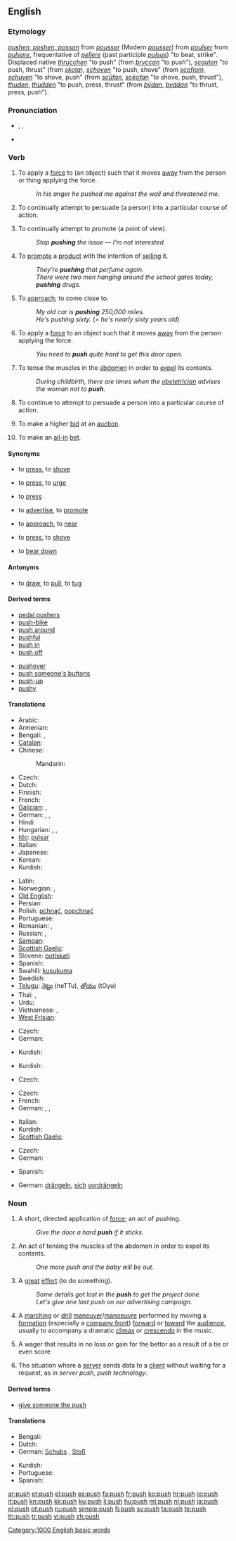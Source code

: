 {{wikipedia|dab=push}}
==English==

===Etymology===
{{etyl|enm}} ''[[pushen#Middle English|pushen, poshen, posson]]'' from {{etyl|frm}} ''[[pousser#Middle French|pousser]]''  (Modern {{fr|-}} ''[[pousser]]'') from {{etyl|fro}} ''[[poulser#Old French|poulser]]'' from {{etyl|la}} ''[[pulsare]]'', frequentative of ''[[pellere]]'' (past participle ''[[pulsus]]'') "to beat, strike". Displaced native {{enm}} ''[[thrucchen#Middle English|thrucchen]]'' "to push" (from {{ang}} ''[[þryccan#Old English|þryccan]]'' "to push"), {{enm}} ''[[scauten#Middle English|scauten]]'' "to push, thrust" (from {{non}} ''[[skota#Old Norse|skota]]''), {{enm}} ''[[schoven#Middle English|schoven]]'' "to push, shove" (from {{ang}} ''[[scofian#Old English|scofian]]''), {{enm}} ''[[schuven#Middle English|schuven]]'' "to shove, push" (from {{ang}} ''[[scufan#Old English|scūfan]]'', ''[[sceofan#Old English|scēofan]]'' "to shove, push, thrust"), {{enm}} ''[[thuden#Middle English|thuden]]'', ''[[thudden#Middle English|thudden]]'' "to push, press, thrust" (from {{ang}} ''[[þydan#Old English|þȳdan]]'', ''[[þyddan#Old English|þyddan]]'' "to thrust, press, push").

===Pronunciation===
* {{enPR|po͝osh}}, {{IPA|/pʊʃ/}}, {{SAMPA|/pUS/}}
* {{audio|en-us-push.ogg|Audio (US)}}
*: {{rhymes|ʊʃ}}

===Verb===
{{en-verb|push|es}}

# {{transitive}} To apply a [[force]] to (an object) such that it moves [[away]] from the person or thing applying the force.
#: ''In his anger he pushed me against the wall and threatened me.''
# {{transitive}} To continually attempt to persuade (a person) into a particular course of action.
# {{transitive}} To continually attempt to promote (a point of view).
#: ''Stop '''pushing''' the issue &mdash; I'm not interested.''
# {{transitive}} To [[promote]] a [[product]] with the intention of [[sell]]ing it.
#: ''They're '''pushing''' that perfume again.''
#: ''There were two men hanging around the school gates today, '''pushing''' drugs.''
# {{context|informal|transitive}} To [[approach]]; to come close to.
#: ''My old car is '''pushing''' 250,000 miles.''
#: ''He's pushing sixty.'' (= ''he's nearly sixty years old'')
# {{intransitive}} To apply a [[force]] to an object such that it moves [[away]] from the person applying the force.
#: ''You need to '''push''' quite hard to get this door open.''
# {{intransitive}} To tense the muscles in the [[abdomen]] in order to [[expel]] its contents.
#: ''During childbirth, there are times when the [[obstetrician]] advises the woman not to '''push'''.''
# {{intransitive}} To continue to attempt to persuade a person into a particular course of action.
# To make a higher [[bid]] at an [[auction]].
# {{poker}} To make an [[all-in]] [[bet]].

====Synonyms====
* {{sense|transitive: apply a force to (an object) so it moves away}} to [[press]], to [[shove]]
* {{sense|continue to attempt to persuade}} to [[press]], to [[urge]]
* {{sense|continue to attempt to promote (a point of view)}} to [[press]]
* {{sense|promote a product with the intention of selling it}} to [[advertise]], to [[promote]]
* {{sense|come close to}} to [[approach]], to [[near]]
* {{sense|intransitive: apply force to an object so that it moves away}} to [[press]], to [[shove]]
* {{sense|tense the muscles in the abdomen in order to expel its contents}} to [[bear down]]

====Antonyms====
* {{sense|apply a force to something so it moves away}} to [[draw]], to [[pull]], to [[tug]]

====Derived terms====
{{top2}}
<!--"give someone the push-off" is derived from "push off"-->
* [[pedal pushers]]
* [[push-bike]]
* [[push around]]
* [[pushful]]
* [[push in]]<!--jump the queue/line-->
* [[push off]]<!--also imperative-->
{{mid2}}
* [[pushover]]<!--noun-->
* [[push someone's buttons]]
* [[push-up]]
* [[pushy]]
{{bottom2}}

====Translations====
{{trans-top|transitive: apply a force to (an object) so that it moves away}}
* Arabic: {{t|ar|دفع|tr=dáfa3a}}
* Armenian: {{t-|hy|հրել|tr=hrel}}
* Bengali: {{t-|bn|ধাক্কা দেওয়া|tr=dhakka deoa|sc=Beng|xs=Bengali}}, {{t|bn|ধাক্কানো|tr=dhakkano|sc=Beng|xs=Bengali}}
* [[Catalan]]: {{t|ca|empènyer}}
* Chinese:
*: Mandarin: {{t-|cmn|推|tr=tuī|sc=Hani}}
* Czech: {{t-|cs|tlačit}}
* Dutch: {{t+|nl|duwen}}
* Finnish: {{t+|fi|työntää}}
* French: {{t+|fr|pousser}}
* [[Galician]]: {{t+|gl|empurrar|xs=Galician}},  {{t|gl|empuxar|xs=Galician}}
* German: {{t+|de|drücken}}, {{t+|de|schieben}}, {{t+|de|stoßen}}
* Hindi: {{t|hi|धकेलना|tr=dhakelanā|xs=Hindi}}
* Hungarian: {{t+|hu|tol}}, {{t|hu|megtol}}, {{t+|hu|lök}}
* [[Ido]]: [[pulsar]]
* Italian: {{t+|it|spingere}}
* Japanese: {{t-|ja|押す|tr=おす, osu}}
* Korean: {{t+|ko|밀다|tr=milda|sc=Hang}}
* Kurdish: {{ku-Arab|[[پاڵ دان]]}}
{{trans-mid}}
* Latin: {{t-|la|pello}}
* Norwegian: {{t|no|dytte}}, {{t|no|skubbe}}
* [[Old English]]: {{t-|ang|scufan|alt=scūfan|xs=Old English}}
* Persian: {{t|fa|هل دادن|tr=hol dādan|xs=Persian}}
* Polish: [[pchnąć]], [[popchnąć]]
* Portuguese: {{t+|pt|empurrar}}
* Romanian: {{t+|ro|împinge}}, {{t+|ro|apăsa}}
* Russian: {{t+|ru|толкать|tr=tolkát’}} {{impf}},  {{t|ru|толкнуть|tr=tolknút’}} {{pf.}}
* [[Samoan]]: {{t|sm|smatgar|xs=Samoan}}
* [[Scottish Gaelic]]: {{t-|gd|stob|xs=Scottish Gaelic}}
* Slovene: [[potiskati]]
* Spanish: {{t+|es|empujar}}
* Swahili: [[kusukuma]]
* Swedish: {{t|sv|skjuta på}}
* [[Telugu]]: [[నెట్టు]] (neTTu), [[తోయు]] (tOyu)
* Thai: {{t-|th|ดัน|tr=dan}},  {{t+|th|กด|tr=gòt}}
* Urdu: {{t|ur|دھکیلنا|tr=dhakelanā|xs=Urdu}}
* Vietnamese: {{t+|vi|xô|xs=Vietnamese}},  {{t+|vi|đẩy|xs=Vietnamese}}
* [[West Frisian]]: {{t-|fy|triuwe|xs=West Frisian}}
{{trans-bottom}}

{{trans-top|continually attempt to persuade (a person)}}
* Czech: {{t-|cs|pohánět}}
* German: {{t+|de|drängen}}
{{trans-mid}}
* Kurdish: {{ku-Arab|[[پاڵ پێوه‌نان]]}}
{{trans-bottom}}

{{trans-top|continually attempt to promote (a point of view)}}
* Kurdish: {{ku-Arab|[[پاڵ پێوه‌نان]]}}
{{trans-mid}}
{{trans-bottom}}

{{trans-top|promote (a product)}}
* Czech: {{t|cs|prosazovat}}
{{trans-mid}}
{{trans-bottom}}

{{trans-top|intransitive: apply force to an object so that it moves away}}
* Czech: {{t-|cs|tlačit}}
* French: {{t+|fr|pousser}}
* German: {{t+|de|drücken}}, {{t+|de|schieben}}, {{t+|de|stoßen}}
{{trans-mid}}
* Italian: {{t+|it|spingere}}
* Kurdish: {{ku-Arab|[[پاڵ نان]]}}
* [[Scottish Gaelic]]: {{t-|gd|stob|xs=Scottish Gaelic}}
{{trans-bottom}}

{{trans-top|intransitive: tense the muscles of the abdomen}}
* Czech: {{t-|cs|tlačit}}
* German: {{t+|de|drücken}}
{{trans-mid}}
* Spanish: {{t-|es|pujar}}
{{trans-bottom}}

{{trans-top|(intrans.) continue to attempt to persuade a person into a particular course of action}}
{{trans-mid}}
{{trans-bottom}}

{{trans-top|try to skip positions in a queue}}
* German: [[drängeln]], [[sich]] [[vordrängeln]]
{{trans-mid}}
{{trans-bottom}}

===Noun===
{{en-noun|es}}

# A short, directed application of [[force]]; an act of pushing.
#: ''Give the door a hard '''push''' if it sticks.''
# An act of tensing the muscles of the abdomen in order to expel its contents.
#: ''One more push and the baby will be out.''
# A [[great]] [[effort]] (to do something).
#: ''Some details got lost in the '''push''' to get the project done.''
#: ''Let's give one last push on our advertising campaign.''
# {{military}} A [[marching]] or [[drill]] [[maneuver]]/[[manoeuvre]] performed by moving a [[formation]] (especially a [[company front]]) [[forward]] or [[toward]] the [[audience]], usually to accompany a dramatic [[climax]] or [[crescendo]] in the music.
# A wager that results in no loss or gain for the bettor as a result of a tie or even score
# {{internet}} {{uncountable}} The situation where a [[server]] sends data to a [[client]] without waiting for a request, as in ''server push'', ''push technology''.

====Derived terms====
* [[give someone the push]]

====Translations====
{{trans-top|short, directed application of force; act of pushing}}
* Bengali: {{t-|bn|ধাক্কা|tr=dhakka|sc=Beng|xs=Bengali}}
* Dutch: {{t+|nl|duw|m}}
* German: [[Schubs]] {{m}}, [[Stoß]] {{m}}
{{trans-mid}}
* Kurdish: {{ku-Arab|[[پاڵ]]}}
* Portuguese: {{t|pt|empurrão|m}}
* Spanish: {{t-|es|empujón|m}}
{{trans-bottom}}

{{trans-top|act of tensing the muscles of the abdomen in order to expel its contents}}
{{trans-mid}}
{{trans-bottom}}

{{trans-top|great effort (to do something)}}
{{trans-mid}}
{{trans-bottom}}

{{trans-top|military: marching or drill maneuvre}}
{{trans-mid}}
{{trans-bottom}}

[[Category:1000 English basic words]]

[[ar:push]]
[[et:push]]
[[el:push]]
[[es:push]]
[[fa:push]]
[[fr:push]]
[[ko:push]]
[[hr:push]]
[[io:push]]
[[it:push]]
[[kn:push]]
[[kk:push]]
[[ku:push]]
[[li:push]]
[[hu:push]]
[[ml:push]]
[[nl:push]]
[[ja:push]]
[[pl:push]]
[[pt:push]]
[[ru:push]]
[[simple:push]]
[[fi:push]]
[[sv:push]]
[[ta:push]]
[[te:push]]
[[th:push]]
[[tr:push]]
[[vi:push]]
[[zh:push]]
